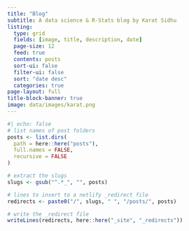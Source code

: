 ```yaml
---
title: "Blog"
subtitle: A data science & R-Stats blog by Karat Sidhu
listing:
  type: grid
  fields: [image, title, description, date]
  page-size: 12
  feed: true
  contents: posts
  sort-ui: false
  filter-ui: false
  sort: "date desc"
  categories: true
page-layout: full
title-block-banner: true
image: data/images/karat.png
---
```


```r
#| echo: false
# list names of post folders
posts <- list.dirs(
  path = here::here("posts"),
  full.names = FALSE,
  recursive = FALSE
)

# extract the slugs
slugs <- gsub("^.*_", "", posts)

# lines to insert to a netlify _redirect file
redirects <- paste0("/", slugs, " ", "/posts/", posts)

# write the _redirect file
writeLines(redirects, here::here("_site", "_redirects"))
```
